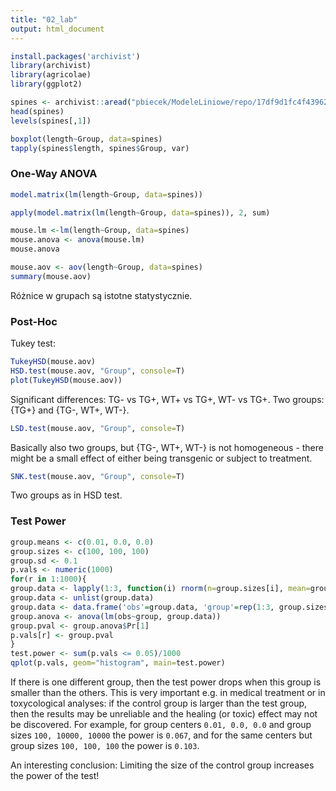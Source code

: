 ```yaml
---
title: "02_lab"
output: html_document
---
```


```r
install.packages('archivist')
library(archivist)
library(agricolae)
library(ggplot2)
```



```r
spines <- archivist::aread("pbiecek/ModeleLiniowe/repo/17df9d1fc4f43962a91b9ab14b7b8e6f")
head(spines)
levels(spines[,1])
```

```r
boxplot(length~Group, data=spines)
tapply(spines$length, spines$Group, var)
```

### One-Way ANOVA

```r
model.matrix(lm(length~Group, data=spines))
```

```r
apply(model.matrix(lm(length~Group, data=spines)), 2, sum)
```

```r
mouse.lm <-lm(length~Group, data=spines) 
mouse.anova <- anova(mouse.lm)
mouse.anova
```

```r
mouse.aov <- aov(length~Group, data=spines)
summary(mouse.aov)
```

Różnice w grupach są istotne statystycznie.

### Post-Hoc
Tukey test:

```r
TukeyHSD(mouse.aov)
HSD.test(mouse.aov, "Group", console=T)
plot(TukeyHSD(mouse.aov))
```

Significant differences: TG- vs TG+, WT+ vs TG+, WT- vs TG+. Two groups: {TG+} and {TG-, WT+, WT-}.

```r
LSD.test(mouse.aov, "Group", console=T)
```

Basically also two groups, but {TG-, WT+, WT-} is not homogeneous - there might be a small effect of either being transgenic or subject to treatment. 

```r
SNK.test(mouse.aov, "Group", console=T)
```

Two groups as in HSD test.

### Test Power

```r
group.means <- c(0.01, 0.0, 0.0)
group.sizes <- c(100, 100, 100)
group.sd <- 0.1
p.vals <- numeric(1000)
for(r in 1:1000){
group.data <- lapply(1:3, function(i) rnorm(n=group.sizes[i], mean=group.means[i], sd=group.sd))
group.data <- unlist(group.data)
group.data <- data.frame('obs'=group.data, 'group'=rep(1:3, group.sizes))
group.anova <- anova(lm(obs~group, group.data))
group.pval <- group.anova$Pr[1]
p.vals[r] <- group.pval
}
test.power <- sum(p.vals <= 0.05)/1000
qplot(p.vals, geom="histogram", main=test.power)
```

If there is one different group, then the test power drops when this group is smaller than the others. This is very important e.g. in medical treatment or in toxycological analyses: if the control group is larger than the test group, then the results may be unreliable and the healing (or toxic) effect may not be discovered. For example, for group centers `0.01, 0.0, 0.0` and group sizes `100, 10000, 10000` the power is `0.067`, and for the same centers but group sizes `100, 100, 100` the power is `0.103`.

An interesting conclusion: Limiting the size of the control group increases the power of the test!


